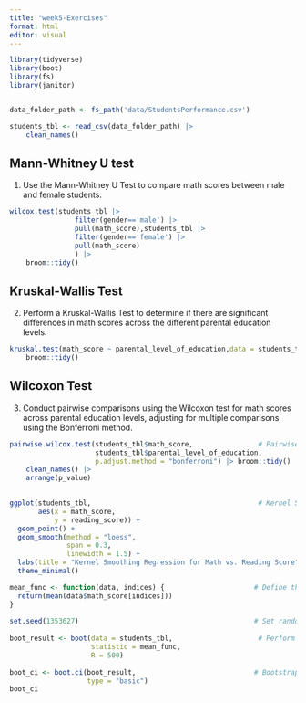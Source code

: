 ```yaml
---
title: "week5-Exercises"
format: html
editor: visual
---
```


```r
library(tidyverse)
library(boot)
library(fs)
library(janitor)


data_folder_path <- fs_path('data/StudentsPerformance.csv')

students_tbl <- read_csv(data_folder_path) |> 
    clean_names()

```

## Mann-Whitney U test

1.  Use the Mann-Whitney U Test to compare math scores between male and female students.

```r

wilcox.test(students_tbl |> 
                filter(gender=='male') |> 
                pull(math_score),students_tbl |> 
                filter(gender=='female') |> 
                pull(math_score)
                ) |> 
    broom::tidy()

```

## Kruskal-Wallis Test

2.  Perform a Kruskal-Wallis Test to determine if there are significant differences in math scores across the different parental education levels.

```r
kruskal.test(math_score ~ parental_level_of_education,data = students_tbl) |> 
    broom::tidy()


```

## Wilcoxon Test

3.  Conduct pairwise comparisons using the Wilcoxon test for math scores across parental education levels, adjusting for multiple comparisons using the Bonferroni method.

```r

pairwise.wilcox.test(students_tbl$math_score,                # Pairwise comparisons
                     students_tbl$parental_level_of_education,
                     p.adjust.method = "bonferroni") |> broom::tidy() |> 
    clean_names() |> 
    arrange(p_value)
    
```

```r

ggplot(students_tbl,                                         # Kernel Smoothing Regression
       aes(x = math_score,
           y = reading_score)) + 
  geom_point() +
  geom_smooth(method = "loess",
              span = 0.3,
              linewidth = 1.5) +
  labs(title = "Kernel Smoothing Regression for Math vs. Reading Score") +
  theme_minimal()
```

```r

mean_func <- function(data, indices) {                      # Define the bootstrap function
  return(mean(data$math_score[indices]))
}
 
set.seed(1353627)                                           # Set random seed for reproducibility
 
boot_result <- boot(data = students_tbl,                     # Perform bootstrap
                    statistic = mean_func,
                    R = 500)
 
boot_ci <- boot.ci(boot_result,                             # Bootstrap confidence intervals
                   type = "basic")
boot_ci

```
